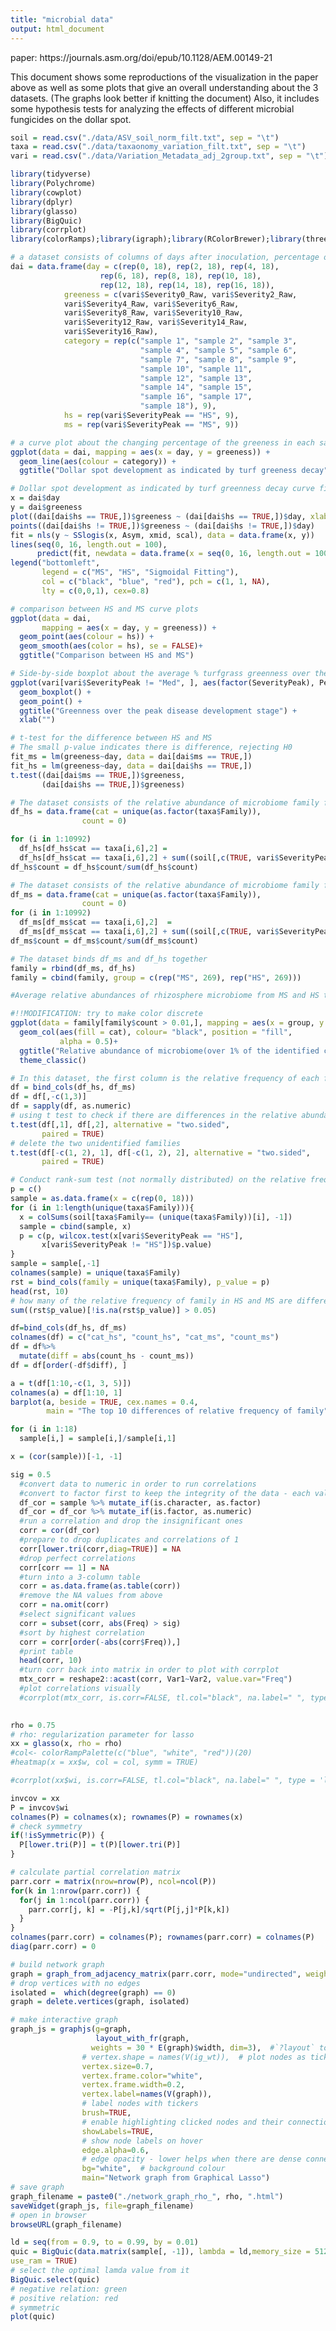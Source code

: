 ```yaml
---
title: "microbial data"
output: html_document
---
```


paper: https://journals.asm.org/doi/epub/10.1128/AEM.00149-21

This document shows some reproductions of the visualization in the paper above as well as some plots that give an overall understanding about the 3 datasets. (The graphs look better if knitting the document) Also, it includes some hypothesis tests for analyzing the effects of different microbial fungicides on the dollar spot.

```r
soil = read.csv("./data/ASV_soil_norm_filt.txt", sep = "\t")
taxa = read.csv("./data/taxaonomy_variation_filt.txt", sep = "\t")
vari = read.csv("./data/Variation_Metadata_adj_2group.txt", sep = "\t")
```

```r
library(tidyverse)
library(Polychrome)
library(cowplot)
library(dplyr)
library(glasso)
library(BigQuic)
library(corrplot)
library(colorRamps);library(igraph);library(RColorBrewer);library(threejs);library(htmlwidgets);
```

```r
# a dataset consists of columns of days after inoculation, percentage of greeness, sample number, highly/moderately susceptible
dai = data.frame(day = c(rep(0, 18), rep(2, 18), rep(4, 18), 
                    rep(6, 18), rep(8, 18), rep(10, 18), 
                    rep(12, 18), rep(14, 18), rep(16, 18)),
            greeness = c(vari$Severity0_Raw, vari$Severity2_Raw,
            vari$Severity4_Raw, vari$Severity6_Raw,
            vari$Severity8_Raw, vari$Severity10_Raw,
            vari$Severity12_Raw, vari$Severity14_Raw,
            vari$Severity16_Raw),
            category = rep(c("sample 1", "sample 2", "sample 3",
                             "sample 4", "sample 5", "sample 6",
                             "sample 7", "sample 8", "sample 9",
                             "sample 10", "sample 11", 
                             "sample 12", "sample 13", 
                             "sample 14", "sample 15", 
                             "sample 16", "sample 17", 
                             "sample 18"), 9),
            hs = rep(vari$SeverityPeak == "HS", 9),
            ms = rep(vari$SeverityPeak == "MS", 9))

# a curve plot about the changing percentage of the greeness in each sample
ggplot(data = dai, mapping = aes(x = day, y = greeness)) +
  geom_line(aes(colour = category)) +
  ggtitle("Dollar spot development as indicated by turf greeness decay")

# Dollar spot development as indicated by turf greenness decay curve fitted with sigmoidal model throughout 16 days of incubation after dollar spot inoculation
x = dai$day
y = dai$greeness
plot((dai[dai$hs == TRUE,])$greeness ~ (dai[dai$hs == TRUE,])$day, xlab = "Days after inoculation", ylab = "% Greeness", main = "The sigmoidal model of the percentage of greeness", col = "blue")
points((dai[dai$hs != TRUE,])$greeness ~ (dai[dai$hs != TRUE,])$day)
fit = nls(y ~ SSlogis(x, Asym, xmid, scal), data = data.frame(x, y))
lines(seq(0, 16, length.out = 100), 
      predict(fit, newdata = data.frame(x = seq(0, 16, length.out = 100))), col = "red")
legend("bottomleft", 
       legend = c("MS", "HS", "Sigmoidal Fitting"),
       col = c("black", "blue", "red"), pch = c(1, 1, NA),
       lty = c(0,0,1), cex=0.8)

# comparison between HS and MS curve plots
ggplot(data = dai,
       mapping = aes(x = day, y = greeness)) +
  geom_point(aes(colour = hs)) +
  geom_smooth(aes(color = hs), se = FALSE)+
  ggtitle("Comparison between HS and MS")

# Side-by-side boxplot about the average % turfgrass greenness over the peak disease development stage (4-10 days after inoculation) for both highly susceptible and moderately susceptible samples
ggplot(vari[vari$SeverityPeak != "Med", ], aes(factor(SeverityPeak), Peak_AVG_raw, color = SeverityPeak)) +
  geom_boxplot() + 
  geom_point() +
  ggtitle("Greenness over the peak disease development stage") +
  xlab("")

# t-test for the difference between HS and MS
# The small p-value indicates there is difference, rejecting H0
fit_ms = lm(greeness~day, data = dai[dai$ms == TRUE,])
fit_hs = lm(greeness~day, data = dai[dai$hs == TRUE,])
t.test((dai[dai$ms == TRUE,])$greeness, 
       (dai[dai$hs == TRUE,])$greeness)
```

```r
# The dataset consists of the relative abundance of microbiome family for the highly susceptible samples
df_hs = data.frame(cat = unique(as.factor(taxa$Family)),
                count = 0)

for (i in 1:10992)
  df_hs[df_hs$cat == taxa[i,6],2] = 
  df_hs[df_hs$cat == taxa[i,6],2] + sum((soil[,c(TRUE, vari$SeverityPeak == "HS")])[i,-1])
df_hs$count = df_hs$count/sum(df_hs$count)

# The dataset consists of the relative abundance of microbiome family for the moderately susceptible samples
df_ms = data.frame(cat = unique(as.factor(taxa$Family)),
                count = 0)
for (i in 1:10992)
  df_ms[df_ms$cat == taxa[i,6],2]  = 
  df_ms[df_ms$cat == taxa[i,6],2] + sum((soil[,c(TRUE, vari$SeverityPeak == "MS")])[i,-1])
df_ms$count = df_ms$count/sum(df_ms$count)

# The dataset binds df_ms and df_hs together
family = rbind(df_ms, df_hs)
family = cbind(family, group = c(rep("MS", 269), rep("HS", 269)))

#Average relative abundances of rhizosphere microbiome from MS and HS turfgrass for the taxa that represent more than 1% of the identified community at family level

#!!MODIFICATION: try to make color discrete
ggplot(data = family[family$count > 0.01,], mapping = aes(x = group, y = count, color = cat)) +
  geom_col(aes(fill = cat), colour= "black", position = "fill",
           alpha = 0.5)+
  ggtitle("Relative abundance of microbiome(over 1% of the identified community at family level)") +
  theme_classic()
```

```r
# In this dataset, the first column is the relative frequency of each family in HS, and the second column is that in MS
df = bind_cols(df_hs, df_ms)
df = df[,-c(1,3)]
df = sapply(df, as.numeric)
# using t test to check if there are differences in the relative abundance of family types between HS and MS samples 
t.test(df[,1], df[,2], alternative = "two.sided",
       paired = TRUE)
# delete the two unidentified families
t.test(df[-c(1, 2), 1], df[-c(1, 2), 2], alternative = "two.sided", 
       paired = TRUE)

# Conduct rank-sum test (not normally distributed) on the relative frequency of each family in HS and MS
p = c()
sample = as.data.frame(x = c(rep(0, 18)))
for (i in 1:length(unique(taxa$Family))){
  x = colSums(soil[taxa$Family== (unique(taxa$Family))[i], -1])
  sample = cbind(sample, x)
  p = c(p, wilcox.test(x[vari$SeverityPeak == "HS"], 
       x[vari$SeverityPeak != "HS"])$p.value)
}
sample = sample[,-1]
colnames(sample) = unique(taxa$Family)
rst = bind_cols(family = unique(taxa$Family), p_value = p)
head(rst, 10)
# how many of the relative frequency of family in HS and MS are different
sum((rst$p_value)[!is.na(rst$p_value)] > 0.05)
```

```r
df=bind_cols(df_hs, df_ms)
colnames(df) = c("cat_hs", "count_hs", "cat_ms", "count_ms")
df = df%>%
  mutate(diff = abs(count_hs - count_ms))
df = df[order(-df$diff), ]

a = t(df[1:10,-c(1, 3, 5)])
colnames(a) = df[1:10, 1]
barplot(a, beside = TRUE, cex.names = 0.4, 
        main = "The top 10 differences of relative frequency of family")
```

```r


for (i in 1:18)
  sample[i,] = sample[i,]/sample[i,1]

x = (cor(sample))[-1, -1]

sig = 0.5
  #convert data to numeric in order to run correlations
  #convert to factor first to keep the integrity of the data - each value will become a number rather than turn into NA
  df_cor = sample %>% mutate_if(is.character, as.factor)
  df_cor = df_cor %>% mutate_if(is.factor, as.numeric)
  #run a correlation and drop the insignificant ones
  corr = cor(df_cor)
  #prepare to drop duplicates and correlations of 1     
  corr[lower.tri(corr,diag=TRUE)] = NA 
  #drop perfect correlations
  corr[corr == 1] = NA 
  #turn into a 3-column table
  corr = as.data.frame(as.table(corr))
  #remove the NA values from above 
  corr = na.omit(corr) 
  #select significant values  
  corr = subset(corr, abs(Freq) > sig) 
  #sort by highest correlation
  corr = corr[order(-abs(corr$Freq)),] 
  #print table
  head(corr, 10)
  #turn corr back into matrix in order to plot with corrplot
  mtx_corr = reshape2::acast(corr, Var1~Var2, value.var="Freq")
  #plot correlations visually
  #corrplot(mtx_corr, is.corr=FALSE, tl.col="black", na.label=" ", type = 'lower', diag = FALSE)
  
```

```r
rho = 0.75
# rho: regularization parameter for lasso 
xx = glasso(x, rho = rho)
#col<- colorRampPalette(c("blue", "white", "red"))(20)
#heatmap(x = xx$w, col = col, symm = TRUE)

#corrplot(xx$wi, is.corr=FALSE, tl.col="black", na.label=" ", type = 'lower', diag = FALSE)

invcov = xx 
P = invcov$wi
colnames(P) = colnames(x); rownames(P) = rownames(x)
# check symmetry
if(!isSymmetric(P)) {
  P[lower.tri(P)] = t(P)[lower.tri(P)]  
}

# calculate partial correlation matrix
parr.corr = matrix(nrow=nrow(P), ncol=ncol(P))
for(k in 1:nrow(parr.corr)) {
  for(j in 1:ncol(parr.corr)) {
    parr.corr[j, k] = -P[j,k]/sqrt(P[j,j]*P[k,k])
  }
}
colnames(parr.corr) = colnames(P); rownames(parr.corr) = colnames(P)
diag(parr.corr) = 0

# build network graph
graph = graph_from_adjacency_matrix(parr.corr, mode="undirected", weighted=TRUE)
# drop vertices with no edges
isolated =  which(degree(graph) == 0)
graph = delete.vertices(graph, isolated)

# make interactive graph
graph_js = graphjs(g=graph, 
                   layout_with_fr(graph, 
                  weights = 30 * E(graph)$width, dim=3),  #`?layout` to get a list
                # vertex.shape = names(V(ig_wt)),  # plot nodes as tickers rather than circles
                vertex.size=0.7,
                vertex.frame.color="white",
                vertex.frame.width=0.2,
                vertex.label=names(V(graph)),  
                # label nodes with tickers
                brush=TRUE,  
                # enable highlighting clicked nodes and their connections
                showLabels=TRUE,  
                # show node labels on hover
                edge.alpha=0.6,  
                # edge opacity - lower helps when there are dense connections
                bg="white",  # background colour
                main="Network graph from Graphical Lasso")
# save graph
graph_filename = paste0("./network_graph_rho_", rho, ".html")
saveWidget(graph_js, file=graph_filename)
# open in browser
browseURL(graph_filename)
```

```r
ld = seq(from = 0.9, to = 0.99, by = 0.01)
quic = BigQuic(data.matrix(sample[, -1]), lambda = ld,memory_size = 512, seed = 1,
use_ram = TRUE)
# select the optimal lamda value from it
BigQuic.select(quic)
# negative relation: green
# positive relation: red
# symmetric
plot(quic)
```
